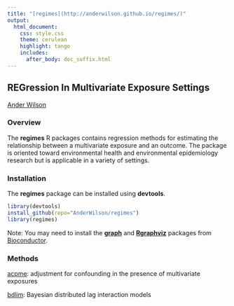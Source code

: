 ```yaml
---
title: "[regimes](http://anderwilson.github.io/regimes/)"
output:
  html_document:
    css: style.css
    theme: cerulean
    highlight: tango
    includes:
      after_body: doc_suffix.html
---
```



## REGression In Multivariate Exposure Settings
[Ander Wilson](http://anderwilson.github.io/)

### Overview

The **regimes** R packages contains regression methods for estimating the relationship between a multivariate exposure and an outcome. The package is oriented toward environmental health and environmental epidemiology research but is applicable in a variety of settings. 


### Installation

The **regimes** package can be installed using **devtools**.
```r
library(devtools)
install_github(repo="AnderWilson/regimes")
library(regimes)
```

Note: You may need to install the [**graph**](http://bioconductor.org/packages/release/bioc/html/graph.html) and [**Rgraphviz**](http://bioconductor.org/packages/release/bioc/html/Rgraphviz.html) packages from [Bioconductor](http://bioconductor.org).

### Methods

[acpme](http://anderwilson.github.io/regimes/acpme.html): adjustment for confounding in the presence of multivariate exposures

[bdlim](http://anderwilson.github.io/regimes/bdlim.html): Bayesian distributed lag interaction models
